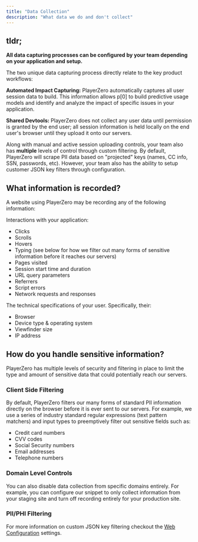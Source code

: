 ```yaml
---
title: "Data Collection"
description: "What data we do and don't collect"
---
```


## tldr;

**All data capturing processes can be configured by your team depending on your
application and setup.**

The two unique data capturing process directly relate to the key product
workflows:

**Automated Impact Capturing:** PlayerZero automatically captures all user
session data to build. This information allows p\[0\] to build predictive usage
models and identify and analyze the impact of specific issues in your
application.

**Shared Devtools:** PlayerZero does not collect any user data until permission
is granted by the end user; all session information is held locally on the end
user's browser until they upload it onto our servers.

Along with manual and active session uploading controls, your team also has
**multiple** levels of control through custom filtering. By default, PlayerZero
will scrape PII data based on "projected" keys (names, CC info, SSN, passwords,
etc). However, your team also has the ability to setup customer JSON key filters
through configuration.

## What information is recorded?

A website using PlayerZero may be recording any of the following information:

Interactions with your application:

- Clicks
- Scrolls
- Hovers
- Typing (see below for how we filter out many forms of sensitive information
  before it reaches our servers)
- Pages visited
- Session start time and duration
- URL query parameters
- Referrers
- Script errors
- Network requests and responses

The technical specifications of your user. Specifically, their:

- Browser
- Device type & operating system
- Viewfinder size
- IP address

## How do you handle sensitive information?

PlayerZero has multiple levels of security and filtering in place to limit the
type and amount of sensitive data that could potentially reach our servers.

### Client Side Filtering

By default, PlayerZero filters our many forms of standard PII information
directly on the browser before it is ever sent to our servers. For example, we
use a series of industry standard regular expressions (text pattern matchers)
and input types to preemptively filter out sensitive fields such as:

- Credit card numbers
- CVV codes
- Social Security numbers
- Email addresses
- Telephone numbers

### Domain Level Controls

You can also disable data collection from specific domains entirely. For
example, you can configure our snippet to only collect information from your
staging site and turn off recording entirely for your production site.

### PII/PHI Filtering

For more information on custom JSON key filtering checkout the
[Web Configuration](/docs/domain-controls) settings.
